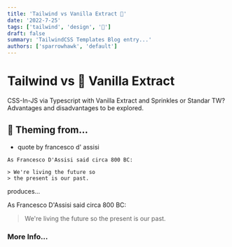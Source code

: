 ```yaml
---
title: 'Tailwind vs Vanilla Extract 🧁'
date: '2022-7-25'
tags: ['tailwind', 'design', '🎨']
draft: false
summary: 'TailwindCSS Templates Blog entry...'
authors: ['sparrowhawk', 'default']
---
```


# Tailwind vs 🧁 Vanilla Extract

CSS-In-JS via Typescript with Vanilla Extract and Sprinkles or Standar TW? Advantages and disadvantages to be explored.

## 🎨 Theming from...

- quote by francesco d' assisi

```
As Francesco D'Assisi said circa 800 BC:

> We're living the future so
> the present is our past.
```

produces...

As Francesco D'Assisi said circa 800 BC:

> We're living the future so
> the present is our past.

### More Info...
